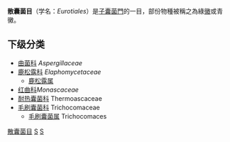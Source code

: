 {{Automatic taxobox
| taxon = Eurotiales
| authority = G. W. Martin ex Benny & Kimbr. (1980)
| image = Aspergillus.gif
| image_caption = Aspergillus fumigatus
| subdivision_ranks = [[科|科]]
| subdivision = 见正文
}}
'''散囊菌目'''（学名：''Eurotiales''）是[[子囊菌門|子囊菌門]]的一目，部份物種被稱之為綠[[黴菌|黴]]或青黴。

==下级分类==
* [[曲菌科|曲菌科]] ''Aspergillaceae''
* [[鹿松露科|鹿松露科]] ''Elaphomycetaceae''
** [[鹿松露属|鹿松露属]] {{le|Elaphomyces}}
* [[红曲科|红曲科]]''Monascaceae''
* [[耐热囊菌科|耐热囊菌科]] Thermoascaceae
* [[毛刷囊菌科|毛刷囊菌科]] Trichocomaceae
**[[毛刷囊菌属|毛刷囊菌属]] Trichocomaces

{{Taxonbar|from=Q135266}}

[[Category:散囊菌目|]]
[[Category:子囊菌門|S]]
[[Category:_1980年描述的分类群|S]]